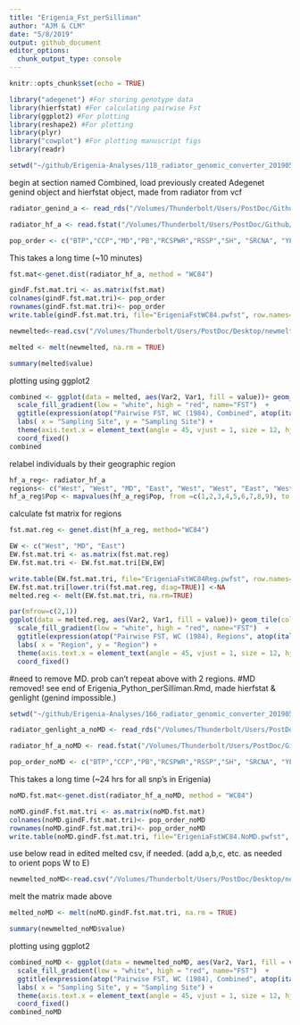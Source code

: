 ```yaml
---
title: "Erigenia_Fst_perSilliman"
author: "AJM & CLM"
date: "5/8/2019"
output: github_document
editor_options: 
  chunk_output_type: console
---
```


```r
knitr::opts_chunk$set(echo = TRUE)
```

```r
library("adegenet") #For storing genotype data
library(hierfstat) #For calculating pairwise Fst
library(ggplot2) #For plotting
library(reshape2) #For plotting
library(plyr)
library("cowplot") #For plotting manuscript figs
library(readr)
```
```r
setwd("~/github/Erigenia-Analyses/118_radiator_genomic_converter_20190508@1444")
```

begin at section named Combined, load previously created Adegenet genind object and hierfstat object, made from radiator from vcf

```r
radiator_genind_a <- read_rds("/Volumes/Thunderbolt/Users/PostDoc/Github/Erigenia-Analyses/118_radiator_genomic_converter_20190508@1444/radiator_genind_20190508@1445.RData")
```
```r
radiator_hf_a <- read.fstat("/Volumes/Thunderbolt/Users/PostDoc/Github/Erigenia-Analyses/a118_radiator_genomic_converter_20190508a1444/radiator_data_20190508a1444.dat", na.s = c("0","00","000","0000","00000","000000","NA"))
```
```r
pop_order <- c("BTP","CCP","MD","PB","RCSPWR","RSSP","SH", "SRCNA", "YF")
```
This takes a long time (~10 minutes)
```r
fst.mat<-genet.dist(radiator_hf_a, method = "WC84")
```
```r
gindF.fst.mat.tri <- as.matrix(fst.mat)
colnames(gindF.fst.mat.tri)<- pop_order
rownames(gindF.fst.mat.tri)<- pop_order
write.table(gindF.fst.mat.tri, file="ErigeniaFstWC84.pwfst", row.names=T,col.names=T)
```

```r
newmelted<-read.csv("/Volumes/Thunderbolt/Users/PostDoc/Desktop/newmelted.csv", sep=",", header=TRUE)
```

```r
melted <- melt(newmelted, na.rm = TRUE)
```
```r
summary(melted$value)
```
plotting using ggplot2
```r
combined <- ggplot(data = melted, aes(Var2, Var1, fill = value))+ geom_tile(color = "white")+ 
  scale_fill_gradient(low = "white", high = "red", name="FST")  +
  ggtitle(expression(atop("Pairwise FST, WC (1984), Combined", atop(italic("N = 124, L = 9,243"), ""))))+
  labs( x = "Sampling Site", y = "Sampling Site") + 
  theme(axis.text.x = element_text(angle = 45, vjust = 1, size = 12, hjust = 1),axis.text.y = element_text(size = 13)) + 
  coord_fixed()
combined
```
relabel individuals by their geographic region
```r
hf_a_reg<- radiator_hf_a
regions<- c("West", "West", "MD", "East", "West", "West", "East", "West", "East")
hf_a_reg$Pop <- mapvalues(hf_a_reg$Pop, from =c(1,2,3,4,5,6,7,8,9), to = regions)
```
calculate fst matrix for regions
```r
fst.mat.reg <- genet.dist(hf_a_reg, method="WC84")
```
```r
EW <- c("West", "MD", "East")
EW.fst.mat.tri <- as.matrix(fst.mat.reg)
EW.fst.mat.tri <- EW.fst.mat.tri[EW,EW]
```
```r
write.table(EW.fst.mat.tri, file="ErigeniaFstWC84Reg.pwfst", row.names=T, col.names=T)
EW.fst.mat.tri[lower.tri(fst.mat.reg, diag=TRUE)] <-NA
melted.reg <- melt(EW.fst.mat.tri, na.rm=TRUE)
```

```r
par(mfrow=c(2,1))
ggplot(data = melted.reg, aes(Var2, Var1, fill = value))+ geom_tile(color = "white")+ 
  scale_fill_gradient(low = "white", high = "red", name="FST")  +
  ggtitle(expression(atop("Pairwise FST, WC (1984), Regions", atop(italic("N = 124, L = 9,243"), ""))))+
  labs( x = "Region", y = "Region") + 
  theme(axis.text.x = element_text(angle = 45, vjust = 1, size = 12, hjust = 1),axis.text.y = element_text(size = 13)) + 
  coord_fixed()
```
#need to remove MD. prob can't repeat above with 2 regions. 
#MD removed! see end of Erigenia_Python_perSilliman.Rmd, made hierfstat & genlight (genind impossible.)
```r
setwd("~/github/Erigenia-Analyses/166_radiator_genomic_converter_20190513@1509")
```
```r
radiator_genlight_a_noMD <- read_rds("/Volumes/Thunderbolt/Users/PostDoc/Github/Erigenia-Analyses/a166_radiator_genomic_converter_20190513a1509/radiator_genlight_20190513a1614.RData")
```
```r
radiator_hf_a_noMD <- read.fstat("/Volumes/Thunderbolt/Users/PostDoc/Github/Erigenia-Analyses/a166_radiator_genomic_converter_20190513a1509/radiator_data_20190513a1509.dat", na.s = c("0","00","000","0000","00000","000000","NA"))
```
```r
pop_order_noMD <- c("BTP","CCP","PB","RCSPWR","RSSP","SH", "SRCNA", "YF")
```
This takes a long time (~24 hrs for all snp's in Erigenia)
```r
noMD.fst.mat<-genet.dist(radiator_hf_a_noMD, method = "WC84")
```
```r
noMD.gindF.fst.mat.tri <- as.matrix(noMD.fst.mat)
colnames(noMD.gindF.fst.mat.tri)<- pop_order_noMD
rownames(noMD.gindF.fst.mat.tri)<- pop_order_noMD
write.table(noMD.gindF.fst.mat.tri, file="ErigeniaFstWC84.NoMD.pwfst", row.names=T,col.names=T)
```
use below read in edited melted csv, if needed. (add a,b,c, etc. as needed to orient pops W to E)
```r
newmelted_noMD<-read.csv("/Volumes/Thunderbolt/Users/PostDoc/Desktop/newmelted_noMD.csv", sep=",", header=TRUE)
```
melt the matrix made above
```r
melted_noMD <- melt(noMD.gindF.fst.mat.tri, na.rm = TRUE)
```
```r
summary(newmelted_noMD$value)
```
plotting using ggplot2
```r
combined_noMD <- ggplot(data = newmelted_noMD, aes(Var2, Var1, fill = value))+ geom_tile(color = "white")+ 
  scale_fill_gradient(low = "white", high = "red", name="FST")  +
  ggtitle(expression(atop("Pairwise FST, WC (1984), Combined", atop(italic("N = 120, L = 220,427"), ""))))+
  labs( x = "Sampling Site", y = "Sampling Site") + 
  theme(axis.text.x = element_text(angle = 45, vjust = 1, size = 12, hjust = 1),axis.text.y = element_text(size = 13)) + 
  coord_fixed()
combined_noMD
```



